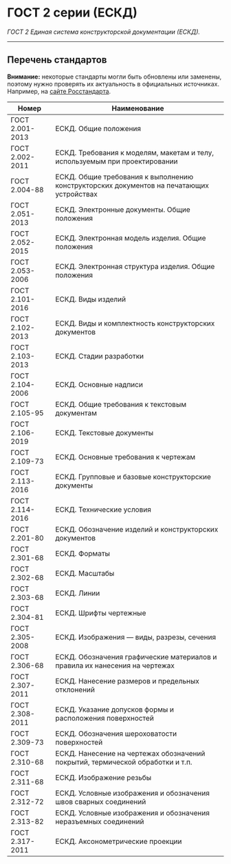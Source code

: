 # ГОСТ 2 серии (ЕСКД)

*ГОСТ 2 Единая система конструкторской документации (ЕСКД).*

---

## Перечень стандартов

**Внимание:** некоторые стандарты могли быть обновлены или заменены, поэтому нужно проверять их актуальность в официальных источниках. Например, на [сайте Росстандарта](https://www.rst.gov.ru/portal/gost/home/standarts/catalognational).

| **Номер**       | **Наименование**                                                                 |
|----------------------|---------------------------------------------------------------------------------------|
| ГОСТ 2.001-2013      | ЕСКД. Общие положения                                                                 |
| ГОСТ 2.002-2011      | ЕСКД. Требования к моделям, макетам и телу, используемым при проектировании           |
| ГОСТ 2.004-88        | ЕСКД. Общие требования к выполнению конструкторских документов на печатающих устройствах |
| ГОСТ 2.051-2013      | ЕСКД. Электронные документы. Общие положения                                          |
| ГОСТ 2.052-2015      | ЕСКД. Электронная модель изделия. Общие положения                                     |
| ГОСТ 2.053-2006      | ЕСКД. Электронная структура изделия. Общие положения                                  |
| ГОСТ 2.101-2016      | ЕСКД. Виды изделий                                                                    |
| ГОСТ 2.102-2013      | ЕСКД. Виды и комплектность конструкторских документов                                 |
| ГОСТ 2.103-2013      | ЕСКД. Стадии разработки                                                               |
| ГОСТ 2.104-2006      | ЕСКД. Основные надписи                                                                |
| ГОСТ 2.105-95        | ЕСКД. Общие требования к текстовым документам                                         |
| ГОСТ 2.106-2019      | ЕСКД. Текстовые документы                                                             |
| ГОСТ 2.109-73        | ЕСКД. Основные требования к чертежам                                                  |
| ГОСТ 2.113-2016      | ЕСКД. Групповые и базовые конструкторские документы                                   |
| ГОСТ 2.114-2016      | ЕСКД. Технические условия                                                             |
| ГОСТ 2.201-80        | ЕСКД. Обозначение изделий и конструкторских документов                                |
| ГОСТ 2.301-68        | ЕСКД. Форматы                                                                         |
| ГОСТ 2.302-68        | ЕСКД. Масштабы                                                                        |
| ГОСТ 2.303-68        | ЕСКД. Линии                                                                           |
| ГОСТ 2.304-81        | ЕСКД. Шрифты чертежные                                                                |
| ГОСТ 2.305-2008      | ЕСКД. Изображения — виды, разрезы, сечения                                            |
| ГОСТ 2.306-68        | ЕСКД. Обозначения графические материалов и правила их нанесения на чертежах          |
| ГОСТ 2.307-2011      | ЕСКД. Нанесение размеров и предельных отклонений                                      |
| ГОСТ 2.308-2011      | ЕСКД. Указание допусков формы и расположения поверхностей                             |
| ГОСТ 2.309-73        | ЕСКД. Обозначения шероховатости поверхностей                                          |
| ГОСТ 2.310-68        | ЕСКД. Нанесение на чертежах обозначений покрытий, термической обработки и т.п.        |
| ГОСТ 2.311-68        | ЕСКД. Изображение резьбы                                                              |
| ГОСТ 2.312-72        | ЕСКД. Условные изображения и обозначения швов сварных соединений                      |
| ГОСТ 2.313-82        | ЕСКД. Условные изображения и обозначения неразъемных соединений                       |
| ГОСТ 2.317-2011      | ЕСКД. Аксонометрические проекции                                                      |
